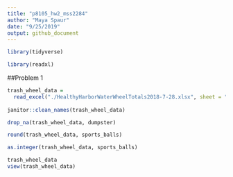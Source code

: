 ```yaml
---
title: "p8105_hw2_mss2284"
author: "Maya Spaur"
date: "9/25/2019"
output: github_document
---
```

```r
library(tidyverse)

library(readxl)
```

##Problem 1

```r
trash_wheel_data = 
  read_excel("./HealthyHarborWaterWheelTotals2018-7-28.xlsx", sheet = "Mr. Trash Wheel")
  
janitor::clean_names(trash_wheel_data)

drop_na(trash_wheel_data, dumpster)

round(trash_wheel_data, sports_balls)

as.integer(trash_wheel_data, sports_balls)

trash_wheel_data
view(trash_wheel_data)

```


